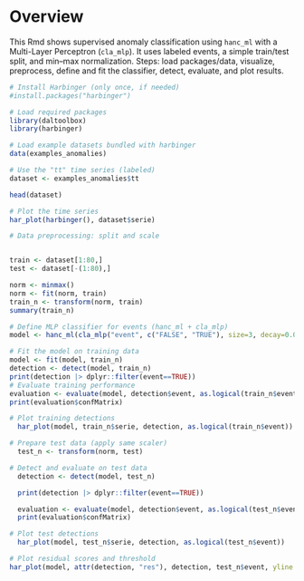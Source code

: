# Overview

This Rmd shows supervised anomaly classification using `hanc_ml` with a Multi-Layer Perceptron (`cla_mlp`). It uses labeled events, a simple train/test split, and min–max normalization. Steps: load packages/data, visualize, preprocess, define and fit the classifier, detect, evaluate, and plot results.

```r
# Install Harbinger (only once, if needed)
#install.packages("harbinger")
```

```r
# Load required packages
library(daltoolbox)
library(harbinger) 
```

```r
# Load example datasets bundled with harbinger
data(examples_anomalies)
```

```r
# Use the "tt" time series (labeled)
dataset <- examples_anomalies$tt

head(dataset)
```

```r
# Plot the time series
har_plot(harbinger(), dataset$serie)
```

```r
# Data preprocessing: split and scale


train <- dataset[1:80,]
test <- dataset[-(1:80),]

norm <- minmax()
norm <- fit(norm, train)
train_n <- transform(norm, train)
summary(train_n)
```

```r
# Define MLP classifier for events (hanc_ml + cla_mlp)
model <- hanc_ml(cla_mlp("event", c("FALSE", "TRUE"), size=3, decay=0.03))
```

```r
# Fit the model on training data
model <- fit(model, train_n)
detection <- detect(model, train_n)
print(detection |> dplyr::filter(event==TRUE))
# Evaluate training performance
evaluation <- evaluate(model, detection$event, as.logical(train_n$event))
print(evaluation$confMatrix)
```

```r
# Plot training detections
  har_plot(model, train_n$serie, detection, as.logical(train_n$event))
```

```r
# Prepare test data (apply same scaler)
  test_n <- transform(norm, test)
```

```r
# Detect and evaluate on test data
  detection <- detect(model, test_n)

  print(detection |> dplyr::filter(event==TRUE))

  evaluation <- evaluate(model, detection$event, as.logical(test_n$event))
  print(evaluation$confMatrix)
```

```r
# Plot test detections
  har_plot(model, test_n$serie, detection, as.logical(test_n$event))
```

```r
# Plot residual scores and threshold
har_plot(model, attr(detection, "res"), detection, test_n$event, yline = attr(detection, "threshold"))
```
